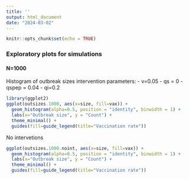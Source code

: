 ```yaml
---
title: ''
output: html_document
date: "2024-03-02"
---
```


```r
knitr::opts_chunk$set(echo = TRUE)
```

### Exploratory plots for simulations

#### N=1000
Histogram of outbreak sizes 
intervention parameters: 
  - v=0.05
  - qs = 0
  - qspep = 0.04
  - qi=0.2 
```r
library(ggplot2)
ggplot(outsizes.1000, aes(x=size, fill=vax)) +
  geom_histogram(alpha=0.5, position = "identity", binwidth = 1) +
  labs(x="Outbreak size", y = "Count") +
  theme_minimal() +
  guides(fill=guide_legend(title="Vaccination rate"))
```

No intervetions 
```r
ggplot(outsizes.1000.noint, aes(x=size, fill=vax)) +
  geom_histogram(alpha=0.5, position = "identity", binwidth = 1) +
  labs(x="Outbreak size", y = "Count") +
  theme_minimal() +
  guides(fill=guide_legend(title="Vaccination rate"))
```
